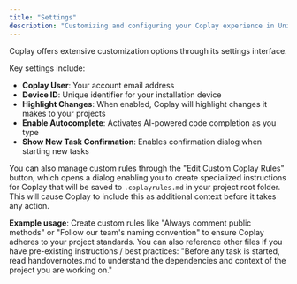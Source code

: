 ```yaml
---
title: "Settings"
description: "Customizing and configuring your Coplay experience in Unity"
---
```


Coplay offers extensive customization options through its settings interface.

Key settings include:

- **Coplay User**: Your account email address
- **Device ID**: Unique identifier for your installation device
- **Highlight Changes**: When enabled, Coplay will highlight changes it makes to your projects
- **Enable Autocomplete**: Activates AI-powered code completion as you type
- **Show New Task Confirmation**: Enables confirmation dialog when starting new tasks

You can also manage custom rules through the "Edit Custom Coplay Rules" button,
which opens a dialog enabling you to create specialized instructions for Coplay
that will be saved to `.coplayrules.md` in your project root folder.
This will cause Coplay to include this as additional context before it takes any action.

**Example usage**: Create custom rules like "Always comment public methods"
or "Follow our team's naming convention" to ensure Coplay adheres to your project standards.
You can also reference other files if you have pre-existing instructions / best practices:
"Before any task is started, read handovernotes.md to understand the dependencies and
context of the project you are working on."
